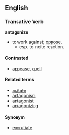 ==English==
===Transative Verb===
'''antagonize'''
*to work against; [[oppose]].
**esp. to incite reaction.

====Contrasted====
*[[appease]], [[quell]]

====Related terms====
*[[agitate]]
*[[antagonism]]
*[[antagonist]]
*[[antagonizing]]

====Synonym====
*[[excrutiate]]